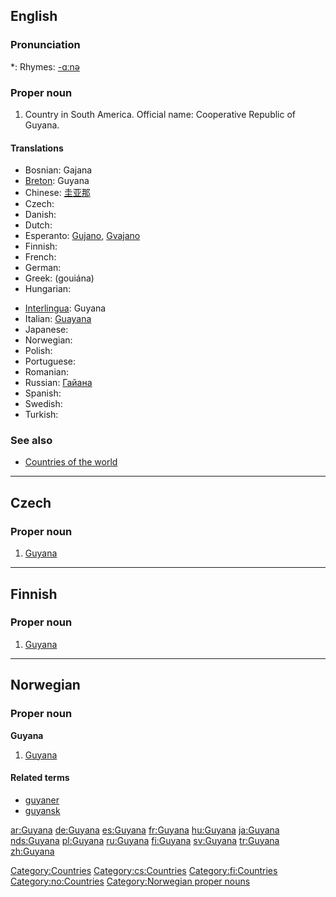 ==English==

===Pronunciation===
*: Rhymes: [[Rhymes:English:-ɑːnə|-ɑːnə]]

===Proper noun===
{{en-proper noun}}
{{wikipedia}}

# Country in South America. Official name: Cooperative Republic of Guyana.

====Translations====
{{trans-top|country}}
* Bosnian: Gajana {{f}}
* [[Breton]]: Guyana
* Chinese: [[圭亚那]]
* Czech: {{t-|cs|Guyana|f}}
* Danish: {{t-|da|Guyana}}
* Dutch: {{t-|nl|Guyana}}
* Esperanto: [[Gujano]], [[Gvajano]]
* Finnish: {{t+|fi|Guyana}}
* French: {{t+|fr|Guyana|m}}
* German: {{t+|de|Guyana}}
* Greek: {{t+|el|Γουιάνα|f|sc=Grek}} (gouiána)
* Hungarian: {{t+|hu|Guyana}}
{{trans-mid}}
* [[Interlingua]]: Guyana
* Italian: [[Guayana]] {{f}}
* Japanese: {{t+|ja|ガイアナ|tr=gaiana|sc=Jpan}}
* Norwegian: {{t-|no|Guyana}}
* Polish: {{t+|pl|Gujana}}
* Portuguese: {{t+|pt|Guiana}}
* Romanian: {{t-|ro|Guyana|f}}
* Russian: [[Гайана]]
* Spanish: {{t+|es|Guyana}}
* Swedish: {{t+|sv|Guyana}}
* Turkish: {{t+|tr|Guyana}}
{{trans-bottom}}

===See also===
* [[Appendix:Countries of the world|Countries of the world]]

[[Category:Countries]]

----

==Czech==

===Proper noun===
{{cs-proper noun|g=f}}

# [[#English|Guyana]]

[[Category:cs:Countries]]

----

==Finnish==
{{wikipedia|lang=fi}}

===Proper noun===
{{fi-noun|proper=true}}

# [[#English|Guyana]]

[[Category:fi:Countries]]

----

==Norwegian==

===Proper noun===
'''Guyana'''

# [[Guyana#English|Guyana]]

====Related terms====
* [[guyaner]]
* [[guyansk]]

[[Category:no:Countries]]
[[Category:Norwegian proper nouns]]

[[ar:Guyana]]
[[de:Guyana]]
[[es:Guyana]]
[[fr:Guyana]]
[[hu:Guyana]]
[[ja:Guyana]]
[[nds:Guyana]]
[[pl:Guyana]]
[[ru:Guyana]]
[[fi:Guyana]]
[[sv:Guyana]]
[[tr:Guyana]]
[[zh:Guyana]]